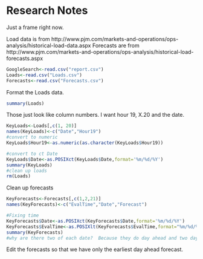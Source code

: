 Research Notes
========================================================
Just a frame right now.

Load data is from http://www.pjm.com/markets-and-operations/ops-analysis/historical-load-data.aspx
Forecasts are from 
http://www.pjm.com/markets-and-operations/ops-analysis/historical-load-forecasts.aspx

```r
GoogleSearch<-read.csv("report.csv")
Loads<-read.csv("Loads.csv")
Forecasts<-read.csv("Forecasts.csv")
```

Format the Loads data.

```r
summary(Loads)
```
Those just look like column numbers.  I want hour 19, X.20 and the date.

```r
KeyLoads<-Loads[,c(1, 20)]
names(KeyLoads)<-c("Date","Hour19")
#convert to numeric
KeyLoads$Hour19<-as.numeric(as.character(KeyLoads$Hour19))

#convert to ct Date
KeyLoads$Date<-as.POSIXct(KeyLoads$Date,format='%m/%d/%Y')
summary(KeyLoads)
#clean up loads
rm(Loads)
```

Clean up forecasts

```r
KeyForecasts<-Forecasts[,c(1,2,21)]
names(KeyForecasts)<-c("EvalTime","Date","Forecast")

#Fixing time
KeyForecasts$Date<-as.POSIXct(KeyForecasts$Date,format='%m/%d/%Y')
KeyForecasts$EvalTime<-as.POSIXlt(KeyForecasts$EvalTime,format="%m/%d/%Y %H:%M:%S")
summary(KeyForecasts)
#why are there two of each date?  Because they do day ahead and two day ahead.
```

Edit the forecasts so that we have only the earliest day ahead forecast.

```r

```


